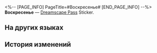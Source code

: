 <%-- [PAGE_INFO]
PageTitle=#Воскресенье#
[END_PAGE_INFO] --%>
{{Предмет Инфобокс
|id          = 225015
|Изображение = Dreamscape Pass Sticker Воскресенье.png
|Тип         = Dreamscape Pass Sticker
|Тип2        = Прах к праху, пепел к пеплу Stickers
|Инвентарь   = 
|Редкость    = 4
|Эффект      = 
|Описание    = Пронумерованные наклейки, используемые для украшения дневника сновидений. Бывают самыми разными.
|Источник1   = [[Открыто по умолчанию]]
}}
{{Описание|И сказал Эон, да будет свет... Милосердный свет.}}
'''Воскресенье''' — [[Dreamscape Pass]] Sticker.

==На других языках==
{{На других языках
|en   = Sunday
|zhs  = 星期日
|zht  = 星期日
|ja   = サンデー
|ko   = 선데이
|es   = Sunday
|fr   = Sunday
|ru   = Воскресенье
|th   = Sunday
|vi   = Sunday
|de   = Sonntag
|id   = Sunday
|pt   = Sunday
}}

==История изменений==
{{История изменений|3.5}}